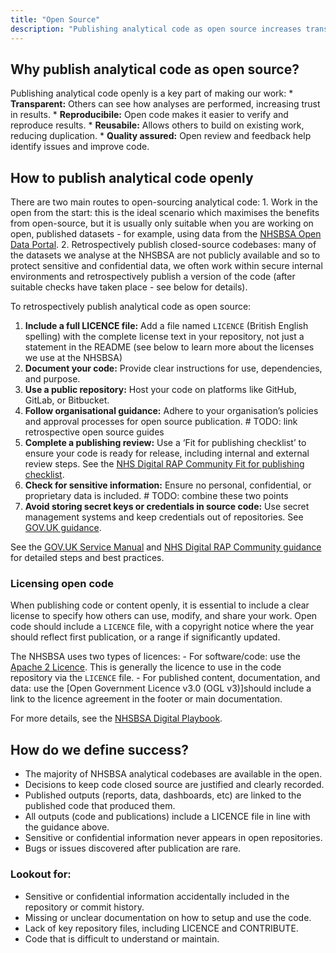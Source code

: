 ```yaml
---
title: "Open Source"
description: "Publishing analytical code as open source increases transparency, collaboration, and reusability."
---
```


## Why publish analytical code as open source?

Publishing analytical code openly is a key part of making our work:
* **Transparent:** Others can see how analyses are performed, increasing trust in results.
* **Reproducibile:** Open code makes it easier to verify and reproduce results.
* **Reusabile:** Allows others to build on existing work, reducing duplication.
* **Quality assured:** Open review and feedback help identify issues and improve code.

## How to publish analytical code openly

There are two main routes to open-sourcing analytical code:
1. Work in the open from the start: this is the ideal scenario which maximises the benefits from open-source, but it is usually only suitable when you are working on open, published datasets - for example, using data from the [NHSBSA Open Data Portal][nhsbsa-open-data]. 
2. Retrospectively publish closed-source codebases: many of the datasets we analyse at the NHSBSA are not publicly available and so to protect sensitive and confidential data, we often work within secure internal environments and retrospectively publish a version of the code (after suitable checks have taken place - see below for details).

To retrospectively publish analytical code as open source:

1. **Include a full LICENCE file:** Add a file named `LICENCE` (British English spelling) with the complete license text in your repository, not just a statement in the README (see below to learn more about the licenses we use at the NHSBSA)
1. **Document your code:** Provide clear instructions for use, dependencies, and purpose.
1. **Use a public repository:** Host your code on platforms like GitHub, GitLab, or Bitbucket.
1. **Follow organisational guidance:** Adhere to your organisation’s policies and approval processes for open source publication. # TODO: link retrospective open source guides
1. **Complete a publishing review:** Use a 'Fit for publishing checklist' to ensure your code is ready for release, including internal and external review steps. See the [NHS Digital RAP Community Fit for publishing checklist][fit-for-publishing].
1. **Check for sensitive information:** Ensure no personal, confidential, or proprietary data is included. # TODO: combine these two points
1. **Avoid storing secret keys or credentials in source code:** Use secret management systems and keep credentials out of repositories. See [GOV.UK guidance][govuk-secret-guidance].

See the [GOV.UK Service Manual][govuk-service-manual] and [NHS Digital RAP Community guidance][rap-community-guidance] for detailed steps and best practices.

### Licensing open code

When publishing code or content openly, it is essential to include a clear license to specify how others can use, modify, and share your work. Open code should include a `LICENCE` file, with a copyright notice where the year should reflect first publication, or a range if significantly updated.  

The NHSBSA uses two types of licences:
- For software/code: use the [Apache 2 Licence][apache-2]. This is generally the licence to use in the code repository via the `LICENCE` file. 
- For published content, documentation, and data: use the [Open Government Licence v3.0 (OGL v3)]should include a link to the licence agreement in the footer or main documentation.

For more details, see the [NHSBSA Digital Playbook][coding-licences].

## How do we define success?

* The majority of NHSBSA analytical codebases are available in the open.
* Decisions to keep code closed source are justified and clearly recorded.
* Published outputs (reports, data, dashboards, etc) are linked to the published code that produced them.
* All outputs (code and publications) include a LICENCE file in line with the guidance above.
* Sensitive or confidential information never appears in open repositories.
* Bugs or issues discovered after publication are rare.

### Lookout for:

* Sensitive or confidential information accidentally included in the repository or commit history.
* Missing or unclear documentation on how to setup and use the code.
* Lack of key repository files, including LICENCE and CONTRIBUTE.
* Code that is difficult to understand or maintain.

[fit-for-publishing]: https://nhsdigital.github.io/rap-community-of-practice/images/Fit_for_publishing_checklist.pdf
[govuk-secret-guidance]: https://www.gov.uk/service-manual/technology/making-source-code-open-and-reusable#you-must-not-store-secret-keys-or-credentials-in-the-source-code
[govuk-service-manual]: https://www.gov.uk/service-manual/technology/making-source-code-open-and-reusable#making-the-code-open
[rap-community-guidance]: https://nhsdigital.github.io/rap-community-of-practice/implementing_RAP/publishing_code/how-to-publish-your-code-in-the-open/
[apache-2]: https://www.apache.org/licenses/LICENSE-2.0
[ogl-v3]: https://www.nationalarchives.gov.uk/doc/open-government-licence/version/3/
[coding-licences]: https://nhsbsa.github.io/nhsbsa-digital-playbook/development/coding-licences/#ogl-v3
[nhsbsa-open-data]: https://opendata.nhsbsa.net/